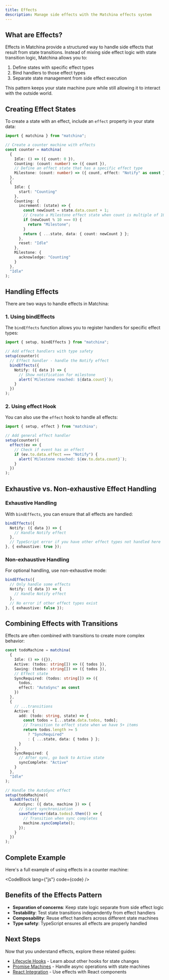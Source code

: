 ```yaml
---
title: Effects
description: Manage side effects with the Matchina effects system
---
```



## What are Effects?

Effects in Matchina provide a structured way to handle side effects that result from state transitions. Instead of mixing side effect logic with state transition logic, Matchina allows you to:

1. Define states with specific effect types
2. Bind handlers to those effect types
3. Separate state management from side effect execution

This pattern keeps your state machine pure while still allowing it to interact with the outside world.

## Creating Effect States

To create a state with an effect, include an `effect` property in your state data:

```ts
import { matchina } from "matchina";

// Create a counter machine with effects
const counter = matchina(
  {
    Idle: () => ({ count: 0 }),
    Counting: (count: number) => ({ count }),
    // Define an effect state that has a specific effect type
    Milestone: (count: number) => ({ count, effect: "Notify" as const })
  },
  {
    Idle: { 
      start: "Counting" 
    },
    Counting: {
      increment: (state) => {
        const newCount = state.data.count + 1;
        // Create a Milestone effect state when count is multiple of 10
        if (newCount % 10 === 0) {
          return "Milestone";
        }
        return { ...state, data: { count: newCount } };
      },
      reset: "Idle"
    },
    Milestone: {
      acknowledge: "Counting"
    }
  },
  "Idle"
);
```

## Handling Effects

There are two ways to handle effects in Matchina:

### 1. Using bindEffects

The `bindEffects` function allows you to register handlers for specific effect types:

```ts
import { setup, bindEffects } from "matchina";

// Add effect handlers with type safety
setup(counter)(
  // Effect handler - handle the Notify effect
  bindEffects({
    Notify: ({ data }) => {
      // Show notification for milestone
      alert(`Milestone reached: ${data.count}`);
    }
  })
);
```

### 2. Using effect Hook

You can also use the `effect` hook to handle all effects:

```ts
import { setup, effect } from "matchina";

// Add general effect handler
setup(counter)(
  effect(ev => {
    // Check if event has an effect
    if (ev.to.data.effect === "Notify") {
      alert(`Milestone reached: ${ev.to.data.count}`);
    }
  })
);
```

## Exhaustive vs. Non-exhaustive Effect Handling

### Exhaustive Handling

With `bindEffects`, you can ensure that all effects are handled:

```ts
bindEffects({
  Notify: ({ data }) => {
    // Handle Notify effect
  },
  // TypeScript error if you have other effect types not handled here
}, { exhaustive: true });
```

### Non-exhaustive Handling

For optional handling, use non-exhaustive mode:

```ts
bindEffects({
  // Only handle some effects
  Notify: ({ data }) => {
    // Handle Notify effect
  },
  // No error if other effect types exist
}, { exhaustive: false });
```

## Combining Effects with Transitions

Effects are often combined with transitions to create more complex behavior:

```ts
const todoMachine = matchina(
  {
    Idle: () => ({}),
    Active: (todos: string[]) => ({ todos }),
    Saving: (todos: string[]) => ({ todos }),
    // Effect state
    SyncRequired: (todos: string[]) => ({ 
      todos, 
      effect: "AutoSync" as const 
    })
  },
  {
    // ...transitions
    Active: {
      add: (todo: string, state) => {
        const todos = [...state.data.todos, todo];
        // Transition to effect state when we have 5+ items
        return todos.length >= 5 
          ? "SyncRequired" 
          : { ...state, data: { todos } };
      }
    },
    SyncRequired: {
      // After sync, go back to Active state
      syncComplete: "Active"
    }
  },
  "Idle"
);

// Handle the AutoSync effect
setup(todoMachine)(
  bindEffects({
    AutoSync: ({ data, machine }) => {
      // Start synchronization
      saveToServer(data.todos).then(() => {
        // Transition when sync completes
        machine.syncComplete();
      });
    }
  })
);
```

## Complete Example

Here's a full example of using effects in a counter machine:

<CodeBlock lang={"js"} code={code} />

## Benefits of the Effects Pattern

- **Separation of concerns**: Keep state logic separate from side effect logic
- **Testability**: Test state transitions independently from effect handlers
- **Composability**: Reuse effect handlers across different state machines
- **Type safety**: TypeScript ensures all effects are properly handled

## Next Steps

Now that you understand effects, explore these related guides:

- [Lifecycle Hooks](./lifecycle/) - Learn about other hooks for state changes
- [Promise Machines](./promises/) - Handle async operations with state machines
- [React Integration](./integrations/) - Use effects with React components
